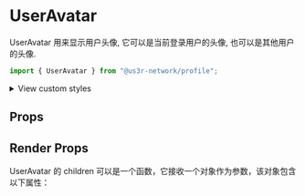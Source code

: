 

<Meta of={UserAvatarStories} />

# UserAvatar

UserAvatar 用来显示用户头像, 它可以是当前登录用户的头像, 也可以是其他用户的头像.

```jsx
import { UserAvatar } from "@us3r-network/profile";
```

<Canvas />

<p>
  <details>
    <summary>View custom styles</summary>
    <Source code={StyleCode} />
  </details>
</p>

## Props

<Controls />

## Render Props

UserAvatar 的 children 可以是一个函数，它接收一个对象作为参数，该对象包含以下属性：

<ArgTypes of={RenderProps} />
